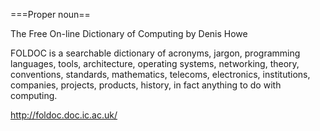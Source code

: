 
===Proper noun==

The Free On-line Dictionary of Computing by Denis Howe

FOLDOC is a searchable dictionary of acronyms, jargon, programming languages, tools, architecture, operating systems, networking, theory, conventions, standards, mathematics, telecoms, electronics, institutions, companies, projects, products, history, in fact anything to do with computing.

http://foldoc.doc.ic.ac.uk/